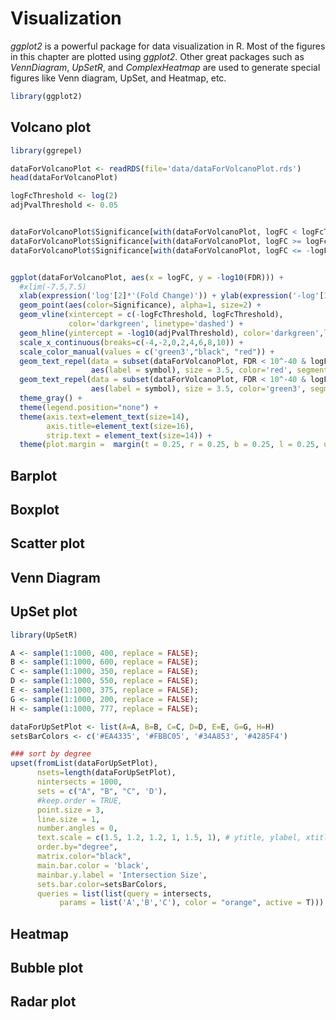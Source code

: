 # Visualization {#Visualization}

*ggplot2* is a powerful package for data visualization in R. Most of the figures in this chapter are plotted using *ggplot2*. Other great packages such as *VennDiagram*, *UpSetR*, and *ComplexHeatmap* are used to generate special figures like Venn diagram, UpSet, and Heatmap, etc. 


```r
library(ggplot2)
```



## Volcano plot

```r
library(ggrepel)

dataForVolcanoPlot <- readRDS(file='data/dataForVolcanoPlot.rds')
head(dataForVolcanoPlot)

logFcThreshold <- log(2)
adjPvalThreshold <- 0.05


dataForVolcanoPlot$Significance[with(dataForVolcanoPlot, logFC < logFcThreshold | FDR > adjPvalThreshold)] <- 'NS'
dataForVolcanoPlot$Significance[with(dataForVolcanoPlot, logFC >= logFcThreshold & FDR <= adjPvalThreshold)] <- 'UP'
dataForVolcanoPlot$Significance[with(dataForVolcanoPlot, logFC <= -logFcThreshold & FDR <= adjPvalThreshold)] <- 'DOWN'


ggplot(dataForVolcanoPlot, aes(x = logFC, y = -log10(FDR))) +
  #xlim(-7.5,7.5) 
  xlab(expression('log'[2]*'(Fold Change)')) + ylab(expression('-log'[10]*'(FDR)')) +
  geom_point(aes(color=Significance), alpha=1, size=2) +
  geom_vline(xintercept = c(-logFcThreshold, logFcThreshold), 
             color='darkgreen', linetype='dashed') +
  geom_hline(yintercept = -log10(adjPvalThreshold), color='darkgreen',linetype='dashed')+
  scale_x_continuous(breaks=c(-4,-2,0,2,4,6,8,10)) +
  scale_color_manual(values = c('green3',"black", "red")) + 
  geom_text_repel(data = subset(dataForVolcanoPlot, FDR < 10^-40 & logFC > log(2)), segment.alpha = 0.4,
                  aes(label = symbol), size = 3.5, color='red', segment.color = 'black') +
  geom_text_repel(data = subset(dataForVolcanoPlot, FDR < 10^-40 & logFC < log(2)*-1), segment.alpha = 0.4,
                  aes(label = symbol), size = 3.5, color='green3', segment.color = 'black') +
  theme_gray() +
  theme(legend.position="none") +
  theme(axis.text=element_text(size=14), 
        axis.title=element_text(size=16),
        strip.text = element_text(size=14)) +
  theme(plot.margin =  margin(t = 0.25, r = 0.25, b = 0.25, l = 0.25, unit = "cm"))

```








## Barplot


## Boxplot


## Scatter plot


## Venn Diagram


## UpSet plot

```r

library(UpSetR)

A <- sample(1:1000, 400, replace = FALSE);
B <- sample(1:1000, 600, replace = FALSE);
C <- sample(1:1000, 350, replace = FALSE);
D <- sample(1:1000, 550, replace = FALSE);
E <- sample(1:1000, 375, replace = FALSE);
G <- sample(1:1000, 200, replace = FALSE);
H <- sample(1:1000, 777, replace = FALSE);

dataForUpSetPlot <- list(A=A, B=B, C=C, D=D, E=E, G=G, H=H)
setsBarColors <- c('#EA4335', '#FBBC05', '#34A853', '#4285F4')

### sort by degree
upset(fromList(dataForUpSetPlot),
      nsets=length(dataForUpSetPlot),
      nintersects = 1000,
      sets = c("A", "B", "C", 'D'),
      #keep.order = TRUE,
      point.size = 3,
      line.size = 1,
      number.angles = 0,
      text.scale = c(1.5, 1.2, 1.2, 1, 1.5, 1), # ytitle, ylabel, xtitle, xlabel, sets, number
      order.by="degree",
      matrix.color="black",
      main.bar.color = 'black',
      mainbar.y.label = 'Intersection Size',
      sets.bar.color=setsBarColors,
      queries = list(list(query = intersects,
           params = list('A','B','C'), color = "orange", active = T)))


```





## Heatmap


## Bubble plot


## Radar plot



